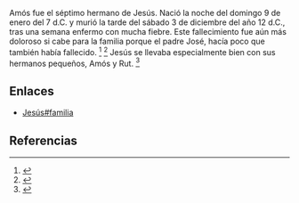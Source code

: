 Amós fue el séptimo hermano de Jesús. Nació la noche del domingo 9 de enero del 7 d.C. y murió la tarde del sábado 3 de diciembre del año 12 d.C., tras una semana enfermo con mucha fiebre. Este fallecimiento fue aún más doloroso si cabe para la familia porque el padre José, hacía poco que también había fallecido. <ref>{{lib|LU|124|5|2}}</ref> <ref>{{lib|LU|127|3|13}}</ref> Jesús se llevaba especialmente bien con sus hermanos pequeños, Amós y Rut. <ref>{{lib|LU|124|4|3}}</ref> 

== Enlaces ==

* [[Jesús#familia]]


== Referencias ==
<references />
